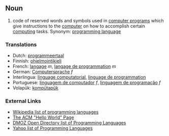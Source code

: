 == Noun ==
#code of reserved words and symbols used in [[computer program]]s which give instructions to the [[computer]] on how to accomplish certain [[computing]] tasks.  Synonym: [[programming language]]

===Translations===
*Dutch: [[programmeertaal]]
*Finnish: [[ohjelmointikieli]]
*French: [[langage]] ''m'', [[langage de programmation]] ''m''
*German: [[Computersprache]] ''f''
*Interlingua: [[linguage computatorial]], [[linguage de programmation]]
*Portuguese: [[linguagem de computador]] ''f'', [[linguagem de programação]] ''f''
*Volapük: [[kompütapük]]

=== External Links===
*[[w:List of programming languages|Wikipedia list of programming languages]]
*[http://www2.latech.edu/~acm/HelloWorld.shtml The ACM "Hello World" Page]
*[http://dmoz.org/Computers/Programming/Languages/ DMOZ Open Directory list of Programming Languages]
*[http://dir.yahoo.com/Computers_and_Internet/Programming_and_Development/Languages/ Yahoo list of Programming Languages]